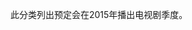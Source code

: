 此分类列出预定会在2015年播出电视剧季度。
{{Portal|电视剧|Television icon.png}}
<!--{{Category TOC|numerals=no}}-->
{{Year by category
|subcat=2015年電視劇集
|m=2
|c=0
|d=1
|y=5
|cat=播出的电视剧季度
|sortkey=季度
|parent=每年电视剧季度
}}